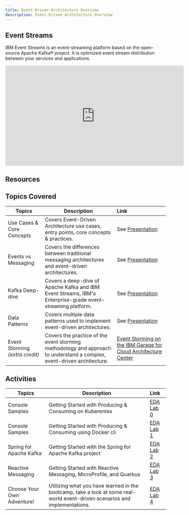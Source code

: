 ```yaml
---
title: Event-Driven Architecture Overview
description: Event-Driven Architecture Overview
---
```



## Event Streams
IBM Event Streams is an event-streaming platform based on the open-source Apache Kafka® project. It is optimized event stream distribution between your services and applications.

<iframe width="560" height="315" src="https://www.youtube.com/embed/7EIdiiixfqk" frameborder="0" allow="accelerometer; autoplay; encrypted-media; gyroscope; picture-in-picture" allowfullscreen></iframe>

## Resources

<CardGroup>
<MiniCard title="Event-Driven Architectures" href="/slides/07-Event-Driven-Architectures.pdf">
</MiniCard>
</CardGroup>

## Topics Covered

| Topics                            | Description         | Link        |
| --------------------------------| ------------------  |:----------- |
| Use Cases & Core Concepts | Covers Event-Driven Architecture use cases, entry points, core concepts &  practices. | See [Presentation](/slides/07-Event-Driven-Architectures.pdf) |
| Events vs Messaging | Covers the differences between traditional messaging architectures and event-driven architectures. | See [Presentation](/slides/07-Event-Driven-Architectures.pdf) |
| Kafka Deep-dive | Covers a deep-dive of Apache Kafka and IBM Event Streams, IBM's Enterprise-grade event-streaming platform. | See [Presentation](/slides/07-Event-Driven-Architectures.pdf) |
| Data Patterns | Covers multiple data patterns used to implement event-driven architectures. | See [Presentation](/slides/07-Event-Driven-Architectures.pdf) |
| Event Storming _(extra credit)_ | Covers the practice of the event storming methodology and approach to understand a complex, event-driven architecture. | [Event Storming on the IBM Garage for Cloud Architecture Center](https://www.ibm.com/cloud/architecture/architecture/practices/event-storming-methodology-architecture) |

## Activities

| Topics                            | Description         | Link        |
| --------------------------------| ------------------  |:----------- |
| Console Samples | Getting Started with Producing & Consuming on Kuberentes | [EDA Lab 0](../eda/activities/labs/lab0/) |
| Console Samples | Getting Started with Producing & Consuming using Docker cli | [EDA Lab 1](../eda/activities/labs/lab1/) |
| Spring for Apache Kafka | Getting Started with the Spring for Apache Kafka project | [EDA Lab 2](../eda/activities/labs/lab2/) |
| Reactive Messaging | Getting Started with Reactive Messaging, MicroProfile, and Quarkus | [EDA Lab 3](../eda/activities/labs/lab3/) |
| Choose Your Own Adventure! | Utilizing what you have learned in the bootcamp, take a look at some real-world event-driven scenarios and implementations. | [EDA Lab 4](../eda/activities/labs/lab4/)  |
